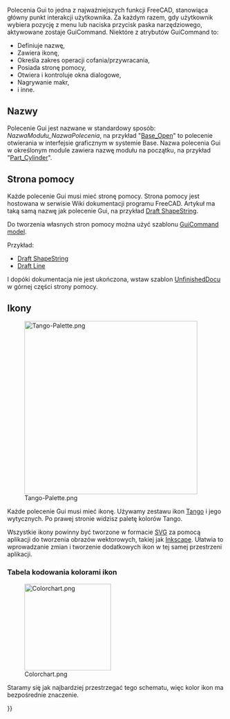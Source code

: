 <languages/>
{{TOCright}}

Polecenia Gui to jedna z najważniejszych funkcji FreeCAD, stanowiąca główny punkt interakcji użytkownika. Za każdym razem, gdy użytkownik wybiera pozycję z menu lub naciska przycisk paska narzędziowego, aktywowane zostaje GuiCommand. Niektóre z atrybutów GuiCommand to:
* Definiuje nazwę,
* Zawiera ikonę,
* Określa zakres operacji cofania/przywracania,
* Posiada stronę pomocy,
* Otwiera i kontroluje okna dialogowe,
* Nagrywanie makr,
* i inne.

<span id="Naming"></span>
==Nazwy==

Polecenie Gui jest nazwane w standardowy sposób: ''NazwaModułu_NazwaPolecenia'', na przykład "[[Base_Open|Base_Open]]" to polecenie otwierania w interfejsie graficznym w systemie Base. Nazwa polecenia Gui w określonym module zawiera nazwę modułu na początku, na przykład "[[Part_Cylinder/pl|Part_Cylinder]]".

<span id="Help_page"></span>
==Strona pomocy==

Każde polecenie Gui musi mieć stronę pomocy. Strona pomocy jest hostowana w serwisie Wiki dokumentacji programu FreeCAD. Artykuł ma taką samą nazwę jak polecenie Gui, na przykład [[Draft_ShapeString/pl|Draft ShapeString]].

Do tworzenia własnych stron pomocy można użyć szablonu [[GuiCommand_model/pl|GuiCommand model]].

Przykład:
* [[Draft_ShapeString/pl|Draft ShapeString]]
* [[Draft_Line/pl|Draft Line]]

I dopóki dokumentacja nie jest ukończona, wstaw szablon [[Template:UnfinishedDocu| UnfinishedDocu]] w górnej części strony pomocy.

<span id="Icons"></span>
==Ikony==

[[Image:Tango-Palette.png|400px|right]]

Każde polecenie Gui musi mieć ikonę. Używamy zestawu ikon [http://tango-project.org/Tango_Desktop_Project/ Tango] i jego wytycznych. Po prawej stronie widzisz paletę kolorów Tango. 

Wszystkie ikony powinny być tworzone w formacie [[SVG/pl|SVG]] za pomocą aplikacji do tworzenia obrazów wektorowych, takiej jak [http://inkscape.org Inkscape].
Ułatwia to wprowadzanie zmian i tworzenie dodatkowych ikon w tej samej przestrzeni aplikacji.

<span id="Icons_color_coding_chart"></span>
===Tabela kodowania kolorami ikon===

[[Image:Colorchart.png|200px]]

Staramy się jak najbardziej przestrzegać tego schematu, więc kolor ikon ma bezpośrednie znaczenie.


{{Powerdocnavi{{#translation:}}}}